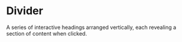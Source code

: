 # Divider

A series of interactive headings arranged vertically, each revealing a section of content when clicked.


